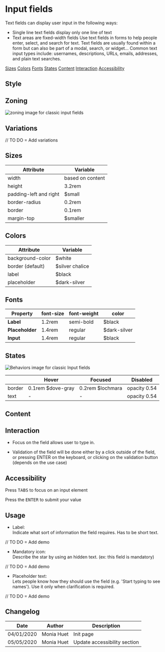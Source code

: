 

<Meta title="Guidelines|Components/Input fields" />

# Input fields

Text fields can display user input in the following ways:
- Single line text fields display only one line of text
- Text areas are fixed-width fields
Use text fields in forms to help people enter, select, and search for text. 
Text fields are usually found within a form but can also be part of a modal, search, or widget… 
Common text input types include: usernames, descriptions, URLs, emails, addresses, and plain text searches.

<Row>
	<Col centered="all">
		<a href="#sizes">Sizes</a>
	</Col>
	<Col centered="all">
		<a href="#colors">Colors</a>
	</Col>
	<Col centered="all">
		<a href="#fonts">Fonts</a>
	</Col>
	<Col centered="all">
		<a href="#states">States</a>
	</Col>
	<Col centered="all">
		<a href="#content">Content</a>
	</Col>
	<Col centered="all">
		<a href="#interaction">Interaction</a>
	</Col>
	<Col centered="all">
		<a href="#accessibility">Accessibility</a>
	</Col>
</Row>

## Style

## Zoning

<img src={InputZoning} alt="zoning image for classic input fields" className="full" class="full" />

## Variations

// TO DO = Add variations

## Sizes <a id="sizes" />

| Attribute                      | Variable          |
| ------------------------------ | ----------------- |
| width                          | based on content  |
| height    			    	 | 3.2rem            |
| padding-left and right         | $small            |
| border-radius                  | 0.2rem            |
| border                         | 0.1rem            |
| margin-top                     | $smaller          |


## Colors <a id="colors" />

| Attribute                      | Variable                            |
| ------------------------------ | ----------------------------------- |
| background-color               | $white                              |
| border (default)               | $silver chalice                     |
| label                          | $black                              |
| placeholder                    | $dark-silver                        |


## Fonts <a id="fonts" />

| Property       | font-size | font-weight | color |
|----------------|-----------|-------------|-------|
| **Label**      | 1.2rem    |semi-bold    |$black |
| **Placeholder**| 1.4rem    |regular      |$dark-silver |
| **Input**      | 1.4rem    |regular      |$black |


## States <a id="states" />

<img src={InputBehaviors} alt="Behaviors image for classic Input fields" className="full" class="full" />

|                      | **Hover**           | **Focused**       | **Disabled**     |
| -------------------- | ------------------- | ----------------- | ---------------- |
| border               | 0.1rem $dove-gray   | 0.2rem $lochmara  | opacity 0.54     |
| text                 | -                   | -                 | opacity 0.54     |



## Content <a id="content" />

## Interaction <a id="interaction" />

* Focus on the field allows user to type in.
- Validation of the field will be done either by a click outside of the field, or pressing ENTER on the keyboard, or clicking on the validation button (depends on the use case)


## Accessibility <a id="accessibility" />

Press <kbd>TABS</kbd> to focus on an input element

Press the <kbd>ENTER</kbd> to submit your value

## Usage <a id="usage" />
* Label:  
Indicate what sort of information the field requires. Has to be short text.

// TO DO = Add demo

* Mandatory icon:  
Describe the star by using an hidden text. (ex: this field is mandatory)

// TO DO = Add demo

* Placeholder text:  
Lets people know how they should use the field (e.g. 'Start typing to see names'). Use it only when clarification is required.

// TO DO = Add demo

## Changelog

| Date       | Author | Description |
| ---------- | ------ | ----------- |
| 04/01/2020 | Monia Huet  | Init page   |
| 05/05/2020 | Monia Huet  | Update accessibility section  |

